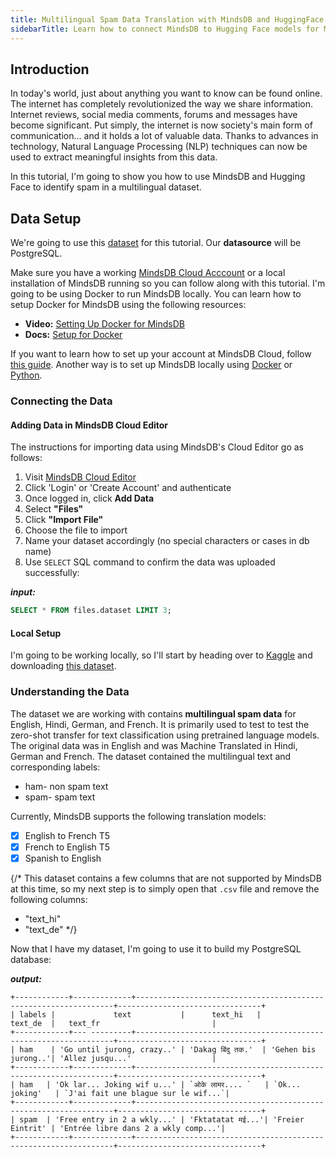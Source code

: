 ```yaml
---
title: Multilingual Spam Data Translation with MindsDB and HuggingFace
sidebarTitle: Learn how to connect MindsDB to Hugging Face models for Multilingual Spam Data Text Translation
---
```


## Introduction

In today's world, just about anything you want to know can be found online. The internet has completely revolutionized the way we share information. Internet reviews, social media comments, forums and messages have become significant. Put simply, the internet is now society's main form of communication... and it holds a lot of valuable data. Thanks to advances in technology, Natural Language Processing (NLP) techniques can now be used to extract meaningful insights from this data. 

In this tutorial, I'm going to show you how to use MindsDB and Hugging Face to identify spam in a multilingual dataset.

## Data Setup

We're going to use this [dataset](https://www.kaggle.com/datasets/rajnathpatel/multilingual-spam-data?resource=download) for this tutorial. Our **datasource** will be PostgreSQL.

Make sure you have a working [MindsDB Cloud Acccount](https://cloud.mindsdb.com/) or a local installation of MindsDB running so you can follow along with this tutorial. I'm going to be using Docker to run MindsDB locally. You can learn how to setup Docker for MindsDB using the following resources:

- **Video:** [Setting Up Docker for MindsDB](https://www.youtube.com/watch?v=dadY-cUpUm0&t=39s)
- **Docs:** [Setup for Docker](https://docs.mindsdb.com/setup/self-hosted/docker)

If you want to learn how to set up your account at MindsDB Cloud, follow
[this guide](/setup/cloud/). Another way is to set up
MindsDB locally using
[Docker](/setup/self-hosted/docker/) or
[Python](/setup/self-hosted/pip/source/).

### Connecting the Data

#### Adding Data in MindsDB Cloud Editor

The instructions for importing data using MindsDB's Cloud Editor go as follows:

1. Visit [MindsDB Cloud Editor](https://cloud.mindsdb.com/)
2. Click 'Login' or 'Create Account' and authenticate
3. Once logged in, click **Add Data**
4. Select **"Files"**
5. Click **"Import File"**
6. Choose the file to import
7. Name your dataset accordingly (no special characters or cases in db name)
8. Use `SELECT` SQL command to confirm the data was uploaded successfully:

***input:***
```sql
SELECT * FROM files.dataset LIMIT 3;
```

#### Local Setup

I'm going to be working locally, so I'll start by heading over to [Kaggle](https://www.kaggle.com/) and downloading [this dataset](https://www.kaggle.com/datasets/rajnathpatel/multilingual-spam-data?resource=download). 

### Understanding the Data

The dataset we are working with contains **multilingual spam data** for English, Hindi, German, and French. It is primarily used to test to test the zero-shot transfer for text classification using pretrained language models. The original data was in English and was Machine Translated in Hindi, German and French. The dataset contained the multilingual text and corresponding labels:

- ham- non spam text
- spam- spam text

Currently, MindsDB supports the following translation models:

 -[x] English to French T5
 -[x] French to English T5
 -[x] Spanish to English

{/* This dataset contains a few columns that are not supported by MindsDB at this time, so my next step is to simply open that `.csv` file and remove the following columns:
-  "text_hi" 
- "text_de" */}

Now that I have my dataset, I'm going to use it to build my PostgreSQL database:



***output:***
```
+------------+-------------+-----------------------------------------------------------------+--------------------------------+
| labels |             text           |      text_hi   |             text_de  |   text_fr                         |
+------------+--- ---------+-----------------------------------------------------------------+--------------------------------+
| ham    | 'Go until jurong, crazy..' | 'Dakag बिंदु तक.'  | 'Gehen bis jurong..'| 'Allez jusqu...'                  |
+------------+-------------+-----------------------------------------------------------------+--------------------------------+
| ham   | 'Ok lar... Joking wif u...' | `ओके लामर.... `   | `Ok... joking'   | `J'ai fait une blague sur le wif...`|
+------------+-------------+-----------------------------------------------------------------+--------------------------------+
| spam  | 'Free entry in 2 a wkly...' | 'Fktatatat मई...'| 'Freier Eintrit' | 'Entrée libre dans 2 a wkly comp...'|
+------------+-------------+-----------------------------------------------------------------+--------------------------------+
```
